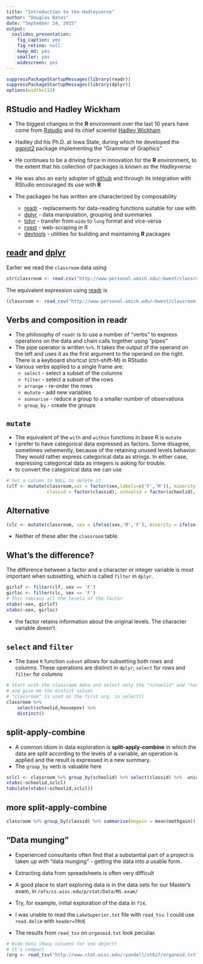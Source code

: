 ```yaml
---
title: "Introduction to the Hadleyverse"
author: "Douglas Bates"
date: "September 24, 2015"
output: 
  ioslides_presentation:
    fig_caption: yes
    fig_retina: null
    keep_md: yes
    smaller: yes
    widescreen: yes
---
```

```r
suppressPackageStartupMessages(library(readr))
suppressPackageStartupMessages(library(dplyr))
options(width=112)
```

## RStudio and Hadley Wickham

- The biggest changes in the __R__ environment over the last 10 years have come from [Rstudio](http://rstudio.com)
  and its chief scientist [Hadley Wickham](https://github.com/hadley)

- Hadley did his Ph.D. at Iowa State, during which he developed the [ggplot2](https://github.com/hadley/ggplot2) package implementing the "Grammar of Graphics"

- He continues to be a driving force in innovation for the __R__ environment, to the extent that his collection of packages is known as the _Hadleyverse_

- He was also an early adopter of [github](https://github.com) and through its integration with RStudio encouraged its use with __R__

- The packages he has written are characterized by composability
    * [readr](http://github.com/hadley/readr) - replacements for data-reading functions suitable for use with 
    * [dplyr](https://github.com/hadley/dplyr) - data manipulation, grouping and summaries
    * [tidyr](https://github.com/hadley/tidyr) - transfer from `wide` to `long` format and vice-versa
    * [rvest](https://github.com/hadley/rvest) - web-scraping in R
    * [devtools](https://github.com/hadley/devtools) - utilities for building and maintaining __R__ packages

## [readr](http://github.com/hadley/readr) and [dplyr](https://github.com/hadley/dplyr)

Earlier we read the `classroom` data using
```r
str(classroom <- read.csv("http://www-personal.umich.edu/~bwest/classroom.csv"))
```
The equivalent expression using  [readr](http://github.com/hadley/readr) is
```r
(classroom <- read_csv("http://www-personal.umich.edu/~bwest/classroom.csv"))
```

## Verbs and composition in readr

- The philosophy of `readr` is to use a number of "verbs" to express operations on the data and chain calls together using "pipes"
- The pipe operator is written `%>%`.  It takes the output of the operand on the left and uses it as the first argument to the operand on the right.  There is a keyboard shortcut (ctrl-shift-M) in RStudio
- Various verbs applied to a single frame are:
    * `select` - select a subset of the columns
    * `filter` - select a subset of the rows
    * `arrange` - re-order the rows
    * `mutate` - add new variables
    * `sunnarise` - reduce a group to a smaller number of observations
    * `group_by` - create the groups

## `mutate`

- The equivalent of the `with` and `within` functions in base R is `mutate`
- I prefer to have categorical data expressed as factors.  Some disagree, sometimes vehemently, because of the retaining unused levels behavior.  They would rather express categorical data as strings.  In either case, expressing categorical data as integers is asking for trouble.
- to convert the categorical data we can use
```r
# Set a column to NULL to delete it.
(clf <- mutate(classroom,sex = factor(sex,labels=c('F','M')), minority = factor(minority,labels=c('N','Y')),
               classid = factor(classid), schoolid = factor(schoolid), childid = NULL))
```

## Alternative
```r
(clc <- mutate(classroom, sex = ifelse(sex,'M','F'), minority = ifelse(minority,'Y','N'), childid = NULL))
```

- Neither of these alter the `classroom` table.

## What's the difference?

The difference between a factor and a character or integer variable is most important when subsetting, which is called `filter` in `dplyr`.
```r
girlsf <- filter(clf, sex == 'F')
girlsc <- filter(clc, sex == 'F')
# This remians all the levels of the factor
xtabs(~sex, girlsf)
xtabs(~sex, girlsc)
```
- the factor retains information about the original levels.  The character variable doesn't.


## `select` and `filter`

- The base `R` function `subset` allows for subsetting both rows and columns.  These operations are distinct in `dplyr`; `select` for rows and `filter` for columns

```r
# Start with the classroom data and select only the "schoolid" and "housepov"
# and give me the distict values
# "classroom" is used as the first arg. in select()
classroom %>% 
    select(schoolid,housepov) %>% 
    distinct()
```

## split-apply-combine
- A common idiom in data exploration is __split-apply-combine__ in which the data are split according to the levels of a variable, an operation is applied and the result is expressed in a new summary.
- The `group_by` verb is valuable here
```r
sclcl <- classroom %>% group_by(schoolid) %>% select(classid) %>%  unique()
xtabs(~schoolid,sclcl)
tabulate(xtabs(~schoolid,sclcl))
```

## more split-apply-combine
```r
classroom %>% group_by(classid) %>% summarise(mngain = mean(mathgain))
```

## "Data munging"

- Experienced consultants often find that a substantial part of a project is taken up with "data munging" - getting the data into a usable form.

- Extracting data from spreadsheets is often very difficult

- A good place to start exploring data is in the data sets for our Master's exam, in `/afs/cs.wisc.edu/p/stat/Data/MS.exam/`

- Try, for example, initial exploration of the data in `f14`.

- I was unable to read the `LakeSuperior.txt` file with `read_tsv`.  I could use `read.delim` with `header=TRUE`

- The results from `read_tsv` on `organoid.txt` look peculiar.
```r
# Wide data (Many columns for one object)
# It's compact
(org <- read_tsv("http://www.stat.wisc.edu/~yandell/st627/organoid.txt"))
```

